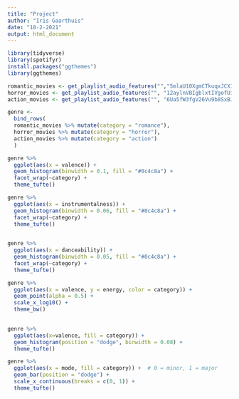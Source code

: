 ```yaml
---
title: "Project"
author: "Iris Gaarthuis"
date: "10-2-2021"
output: html_document
---
```


```r
library(tidyverse)
library(spotifyr)
install.packages("ggthemes")
library(ggthemes)
```
```r
romantic_movies <- get_playlist_audio_features("","5mlaU10XgmCTkuqxJCX1bk")
horror_movies <- get_playlist_audio_features("", "12aylnVBIgblxtIVgofUiz")
action_movies <- get_playlist_audio_features("", "6Ua5fW3fgV26Vu9b8SxBJA")
```
```r
genre <-
  bind_rows(
  romantic_movies %>% mutate(category = "romance"),
  horror_movies %>% mutate(category = "horror"),
  action_movies %>% mutate(category = "action")
  )
```


```r
genre %>%
  ggplot(aes(x = valence)) +
  geom_histogram(binwidth = 0.1, fill = "#0c4c8a") +
  facet_wrap(~category) +
  theme_tufte()
```
```r
genre %>%
  ggplot(aes(x = instrumentalness)) +
  geom_histogram(binwidth = 0.06, fill = "#0c4c8a") +
  facet_wrap(~category) +
  theme_tufte()
  
```

```r
genre %>%
  ggplot(aes(x = danceability)) +
  geom_histogram(binwidth = 0.05, fill = "#0c4c8a") +
  facet_wrap(~category) +
  theme_tufte()
```

```r
genre %>%
  ggplot(aes(x = valence, y = energy, color = category)) +
  geom_point(alpha = 0.5) +
  scale_x_log10() +
  theme_bw()
  
```



```r
genre %>%
  ggplot(aes(x=valence, fill = category)) +
  geom_histogram(position = "dodge", binwidth = 0.08) +
  theme_tufte()
```
```r
genre %>%
  ggplot(aes(x = mode, fill = category)) +  # 0 = minor, 1 = major
  geom_bar(position = "dodge") +
  scale_x_continuous(breaks = c(0, 1)) +
  theme_tufte()
```

